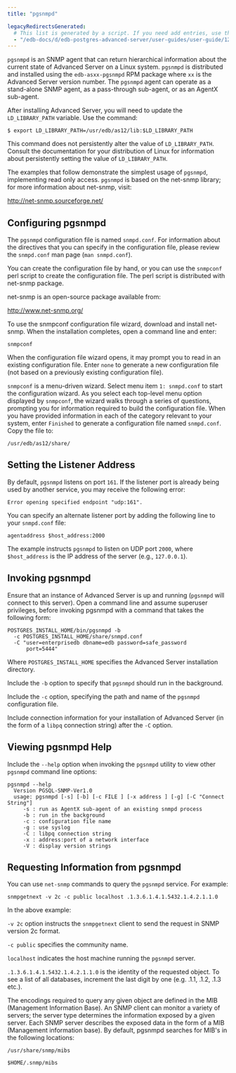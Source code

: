 ```yaml
---
title: "pgsnmpd"

legacyRedirectsGenerated:
  # This list is generated by a script. If you need add entries, use the `legacyRedirects` key.
  - "/edb-docs/d/edb-postgres-advanced-server/user-guides/user-guide/12/EDB_Postgres_Advanced_Server_Guide.1.42.html"
---
```


<div id="pgsnmpd" class="registered_link"></div>

`pgsnmpd` is an SNMP agent that can return hierarchical information about the current state of Advanced Server on a Linux system. `pgsnmpd` is distributed and installed using the `edb-asxx-pgsnmpd` RPM package where `xx` is the Advanced Server version number. The `pgsnmpd` agent can operate as a stand-alone SNMP agent, as a pass-through sub-agent, or as an AgentX sub-agent.

After installing Advanced Server, you will need to update the `LD_LIBRARY_PATH` variable. Use the command:

```text
$ export LD_LIBRARY_PATH=/usr/edb/as12/lib:$LD_LIBRARY_PATH
```

This command does not persistently alter the value of `LD_LIBRARY_PATH`. Consult the documentation for your distribution of Linux for information about persistently setting the value of `LD_LIBRARY_PATH`.

The examples that follow demonstrate the simplest usage of `pgsnmpd`, implementing read only access. `pgsnmpd` is based on the net-snmp library; for more information about net-snmp, visit:

<http://net-snmp.sourceforge.net/>

## Configuring pgsnmpd

The `pgsnmpd` configuration file is named `snmpd.conf`. For information about the directives that you can specify in the configuration file, please review the `snmpd.conf` man page (`man snmpd.conf`).

You can create the configuration file by hand, or you can use the `snmpconf` perl script to create the configuration file. The perl script is distributed with net-snmp package.

net-snmp is an open-source package available from:

<http://www.net-snmp.org/>

To use the snmpconf configuration file wizard, download and install net-snmp. When the installation completes, open a command line and enter:

```text
snmpconf
```

When the configuration file wizard opens, it may prompt you to read in an existing configuration file. Enter `none` to generate a new configuration file (not based on a previously existing configuration file).

`snmpconf` is a menu-driven wizard. Select menu item `1: snmpd.conf` to start the configuration wizard. As you select each top-level menu option displayed by `snmpconf`, the wizard walks through a series of questions, prompting you for information required to build the configuration file. When you have provided information in each of the category relevant to your system, enter `Finished` to generate a configuration file named `snmpd.conf`. Copy the file to:

```text
/usr/edb/as12/share/
```

## Setting the Listener Address

By default, `pgsnmpd` listens on port `161`. If the listener port is already being used by another service, you may receive the following error:

```text
Error opening specified endpoint "udp:161".
```

You can specify an alternate listener port by adding the following line to your `snmpd.conf` file:

```text
agentaddress $host_address:2000
```

The example instructs `pgsnmpd` to listen on UDP port `2000`, where `$host_address` is the IP address of the server (e.g., `127.0.0.1`).


## Invoking pgsnmpd

Ensure that an instance of Advanced Server is up and running (`pgsnmpd` will connect to this server). Open a command line and assume superuser privileges, before invoking pgsnmpd with a command that takes the following form:

```text
POSTGRES_INSTALL_HOME/bin/pgsnmpd -b
  -c POSTGRES_INSTALL_HOME/share/snmpd.conf
  -C "user=enterprisedb dbname=edb password=safe_password
      port=5444"
```

Where `POSTGRES_INSTALL_HOME` specifies the Advanced Server installation directory.

Include the `-b` option to specify that `pgsnmpd` should run in the background.

Include the `-c` option, specifying the path and name of the `pgsnmpd` configuration file.

Include connection information for your installation of Advanced Server (in the form of a `libpq` connection string) after the `-C` option.

## Viewing pgsnmpd Help

Include the `--help` option when invoking the `pgsnmpd` utility to view other `pgsnmpd` command line options:

```text
pgsnmpd --help
  Version PGSQL-SNMP-Ver1.0
  usage: pgsnmpd [-s] [-b] [-c FILE ] [-x address ] [-g] [-C "Connect String"]
     -s : run as AgentX sub-agent of an existing snmpd process
     -b : run in the background
     -c : configuration file name
     -g : use syslog
     -C : libpq connection string
     -x : address:port of a network interface
     -V : display version strings
```

## Requesting Information from pgsnmpd

You can use `net-snmp` commands to query the `pgsnmpd` service. For example:

```text
snmpgetnext -v 2c -c public localhost .1.3.6.1.4.1.5432.1.4.2.1.1.0
```

In the above example:

`-v 2c` option instructs the `snmpgetnext` client to send the request in SNMP version 2c format.

`-c public` specifies the community name.

`localhost` indicates the host machine running the `pgsnmpd` server.

`.1.3.6.1.4.1.5432.1.4.2.1.1.0` is the identity of the requested object. To see a list of all databases, increment the last digit by one (e.g. .1.1, .1.2, .1.3 etc.).

The encodings required to query any given object are defined in the MIB (Management Information Base). An SNMP client can monitor a variety of servers; the server type determines the information exposed by a given server. Each SNMP server describes the exposed data in the form of a MIB (Management information base). By default, pgsnmpd searches for MIB's in the following locations:

```text
/usr/share/snmp/mibs

$HOME/.snmp/mibs
```
